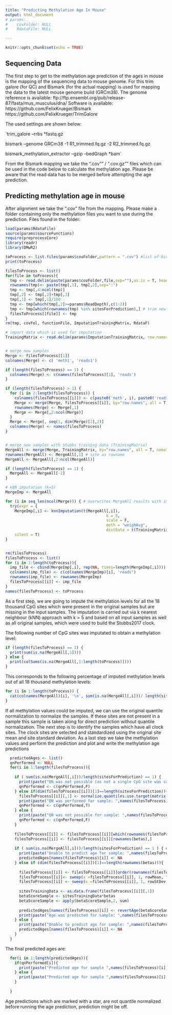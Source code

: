 ```yaml
---
title: "Predicting Methylation Age In Mouse"
output: html_document
# params:
#    covFolder: NULL
#    RdataFile: NULL

---
```


```r
knitr::opts_chunk$set(echo = TRUE)
```

## Sequencing Data

The first step to get to the methylation age prediction of the ages in mouse is the mapping of the sequencing data to mouse genome.
For this trim galore (for QC) and Bismark (for the actual mapping) is used for mapping the data to the latest mouse genome build (GRCm38).
The genome reference is available:
ftp://ftp.ensembl.org/pub/release-87/fasta/mus_musculus/dna/
Software is available:
https://github.com/FelixKrueger/Bismark
https://github.com/FelixKrueger/TrimGalore


The used settings are shown below:

`trim_galore --rrbs *fastq.gz
 
bismark --genome GRCm38 -1 R1_trimmed.fq.gz -2 R2_trimmed.fq.gz
 
bismark_methylation_extractor --gzip --bedGraph *bam`

From the Bismark mapping we take the ".cov"" / ".cov.gz"" files which can be used in the code below to calculate the methylation age.
Please be aware that the read data has to be merged before attempting the age prediction.

## Predicting methylation age in mouse
After alignment we take the ".cov" file from the mapping. Please make a folder containing only the methylation files you want to use during the prediction.
Files found in the folder:


```r
load(params$RdataFile)
source(params$sourceFunctions)
require(preprocessCore)
library(readr)
library(DMwR2)

toProcess <- list.files(params$covFolder,pattern = ".cov") #list of bismarked files
print(toProcess)

filesToProcess <- list()
for(file in toProcess){
  tmp <- read.delim(paste(params$covFolder,file,sep=""),as.is = T, header = F)
  rownames(tmp)<- paste(tmp[,1], tmp[,2],sep=":")
  tmp <- tmp[,4:ncol(tmp)]
  tmp[,2] <- tmp[,2]+tmp[,3]
  tmp[,1] <- tmp[,1]/100
  tmp <- tmp[which(tmp[,2]>=params$ReadDepth),c(1:2)] 
  tmp <- tmp[which(rownames(tmp) %in% sitesForPrediction),] # trim new samples: remove sites which were not in 'the 18 thousand sites which were present in the original samples'
  filesToProcess[[file]] <- tmp
}
rm(tmp, covFol, functionFile, ImputationTrainingMatrix, RdataF)

```



```r

# import data which is used for imputation
TrainingMatrix <- read.delim(params$ImputationTrainingMatrix, row.names=1, sep="\t",as.is=T)


# merge new samples
Merge <- filesToProcess[[1]]
colnames(Merge) <- c( 'meth1', 'reads1')

if (length(filesToProcess) == 1) { 
  colnames(Merge) <- c(names(filesToProcess)[1], 'reads') 
}

if (length(filesToProcess) > 1) {
  for (i in 2:length(filesToProcess)) {
    colnames(filesToProcess[[i]]) <- c(paste0('meth', i), paste0('reads', i))
    Merge <- merge(Merge, filesToProcess[[i]], by="row.names", all = T, nomatch = NA) 
    rownames(Merge) <- Merge[,1] 
    Merge <- Merge[,2:ncol(Merge)]
  }
  Merge <- Merge[, seq(1, dim(Merge)[2],2)]
  colnames(Merge) <- names(filesToProcess)
}


# merge new samples with Stubbs training data (TrainingMatrix)
MergeAll <- merge(Merge, TrainingMatrix, by="row.names", all = T, nomatch = NA)
rownames(MergeAll) <- MergeAll[,1] # site as rowname
MergeAll <- MergeAll[,2:ncol(MergeAll)]

if (length(filesToProcess) == 1) { 
  MergeAll <- MergeAll[-2]
}

# kNN imputation (k=5)
MergeImp <- MergeAll

for (i in seq_len(ncol(Merge))) { # overwrites MergeAll results with imputed values (in case Imputation is possible)
  try(expr = {
    MergeImp[,i] <- knnImputation(t(MergeAll[,i]),
                                            k = 5,
                                            scale = F,
                                            meth = "weighAvg",
                                            distData = t(TrainingMatrix)) },
    silent = T)
}


rm(filesToProcess)
filesToProcess <- list()
for (i in 1:length(toProcess)){
  imp_file <- cbind(MergeImp[,i], rep(NA, times=length(MergeImp[,i]))) # read info is NA
  colnames(imp_file) <- c(colnames(MergeImp)[i], 'reads')
  rownames(imp_file) <- rownames(MergeImp)
  filesToProcess[[i]] <- imp_file
}
names(filesToProcess) <- toProcess
```

As a first step, we are going to impute the methylation levels for all the 18 thousand CpG sites which were present in the original samples but are missing in the input samples. The imputation is carried out via k nearest neighbour (kNN) approach with k = 5 and based on all input samples as well as all original samples, which were used to build the Stubbs2017 clock.

The following number of CpG sites was imputated to obtain a methylation level:
```r
if (length(filesToProcess) == 1) {
  print(sum(is.na(MergeAll[,1])))
} else {
  print(colSums(is.na(MergeAll[,1:length(toProcess)])))
}
```
This corresponds to the following percentage of imputed methylation levels out of all 18 thousand methylation levels:
```r

for (i in 1:length(toProcess)) {
  cat(colnames(MergeAll)[i], '\n', sum(is.na(MergeAll[,i]))/ length(sitesForPrediction) *100, '%', '\n')
}
```


If all methylation values could be imputed, we can use the original quantile normalization to normalize the samples. If these sites are not present in a sample this sample is taken along for direct prediction without quantile normalization. The next step is to identify the samples which have all clock sites. The clock sites are selected and standardized using the original site mean and site standard deviation. As a last step we take the methylation values and perform the prediction and plot and write the methylation age predictions

```r
  predictedAges <- list()
  qnPerformed <- NULL
  for(i in 1:length(filesToProcess)){
    
    if ( sum(is.na(MergeAll[,i]))/length(sitesForPrediction) == 1) { 
      print(paste("QN was not possible (as not a single CpG site was covered) by sample: ",names(filesToProcess)[i]))
      qnPerformed <- c(qnPerformed,F)
    } else if(dim(filesToProcess[[i]])[1]==length(sitesForPrediction)){
      filesToProcess[[i]][,1] <- normalize.quantiles.use.target(matrix(filesToProcess[[i]][,1],ncol=1), target = qnTarget)
      print(paste("QN was performed for sample: ",names(filesToProcess)[i]))
      qnPerformed <- c(qnPerformed,T)
    } else {
      print(paste("QN was not possible for sample: ",names(filesToProcess)[i]))
      qnPerformed <- c(qnPerformed,F)
    }
    
    filesToProcess[[i]] <- filesToProcess[[i]][which(rownames(filesToProcess[[i]]) %in% rownames(betas)),]
    filesToProcess[[i]] <- filesToProcess[[i]][rownames(betas),]
  
    if ( sum(is.na(MergeAll[,i]))/length(sitesForPrediction) == 1 ) { ### # NA if no CpG site covered
      print(paste("Unable to predict age for sample: ",names(filesToProcess)[i]))
      predictedAges[names(filesToProcess)[i]] <- NA
    } else if (dim(filesToProcess[[i]])[1]==length(rownames(betas))){
      
      filesToProcess[[i]] <- filesToProcess[[i]][order(rownames(filesToProcess[[i]])),]
      filesToProcess[[i]]<- sweep(x =filesToProcess[[i]], 1, rowMean, "-" )
      filesToProcess[[i]] <- sweep(x =filesToProcess[[i]], 1, rowStDev, "/" )
      
      sitesTrainingData <- as.data.frame(filesToProcess[[i]][,1])
      betaScoreSample <- sitesTrainingData*betas
      betaScoreSample <- apply(betaScoreSample,2, sum)
       
      predictedAges[names(filesToProcess)[i]] <- revertAge(betaScoreSample)
      print(paste("Age was predicted for sample: ",names(filesToProcess)[i]))
    } else {
      print(paste("Unable to predict age for sample: ",names(filesToProcess)[i]))
      predictedAges[names(filesToProcess)[i]] <- NA
    }
  }
```

The final predicted ages are:

```r
  for(i in 1:length(predictedAges)){
    if(qnPerformed[i]){
      print(paste("Predicted age for sample ",names(filesToProcess)[i],": ",round(predictedAges[[i]],digits = 1), sep=""))
    } else {
      print(paste("Predicted age for sample ",names(filesToProcess)[i],": ",round(predictedAges[[i]],digits = 1), " *", sep=""))
    }
    
  }
```

Age predictions which are marked with a star, are not quantile normalized before running the age prediction, prediction might be off.
